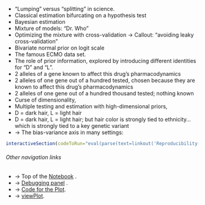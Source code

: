 *	"Lumping" versus "splitting" in science. 
*	Classical estimation bifurcating on a hypothesis test
*	Bayesian estimation
 +	Mixture of models:  "Dr. Who"
 +  Optimizing the mixture with cross-validation
      -> Callout:  "avoiding leaky cross-validation"
 +	Bivariate normal prior on logit scale
 +	The famous ECMO data set.
*	The role of prior information, explored by introducing different identities for "D" and "L".
 +	2 alleles of a gene known to affect this drug's pharmacodynamics
 +	2 alleles of one gene out of a hundred tested, chosen because they are known to affect this drug's pharmacodynamics
 +	2 alleles of one gene out of a hundred thousand tested; nothing known
*	Curse of dimensionality,
*	Multiple testing and estimation with high-dimensional priors,
 +	D = dark hair, L = light hair
 +	D = dark hair, L = light hair; but hair color is strongly tied to ethnicity… which is strongly tied to a key genetic variant
* -> The bias-variance axis in many settings:
```r
interactiveSection(codeToRun="eval(parse(text=linkout('Reproducibility-lump-split-page-1.pdf')))", showResult = FALSE)
```

###### Other navigation links
* -> Top of the [Notebook](#notebookBegin) .
* -> [Debugging panel](#debugging) .
* -> [Code for the Plot](#plotCode).
* -> [viewPlot](#viewPlot).



